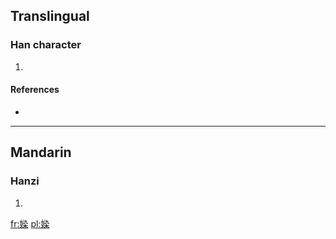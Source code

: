 ==Translingual==

===Han character===
{{Han char|rn=38|rad=女|as=09|sn=12|four=|canj=女水弓木 (VEND), X女水弓木 (XVEND)}}

# {{defn|Han|sort=女09}}

====References====
* {{Han ref|kx=0267.230|dkj=06528|dj=0534.210|hdz=21069.020|uh=5AA3|ud=23203}}

----

==Mandarin==

===Hanzi===
{{cmn-hanzi|pin=[[rǎn]] ([[ran3]])|wg=jan<sup>3</sup>}}

# {{defn|lang=cmn|sort=女09}}

[[fr:媣]]
[[pl:媣]]